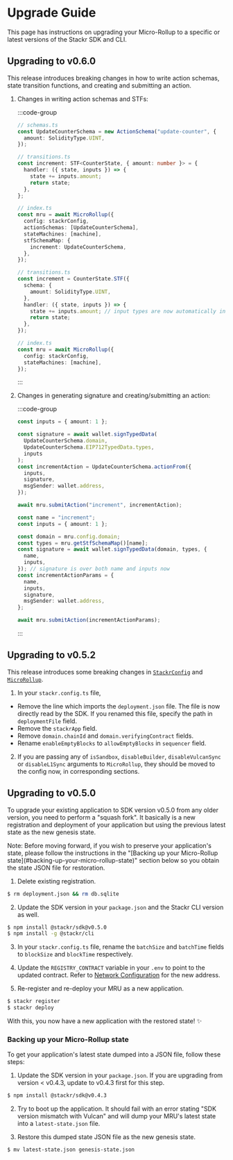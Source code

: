 
# Upgrade Guide

This page has instructions on upgrading your Micro-Rollup to a specific or latest versions of the Stackr SDK and CLI.

## Upgrading to v0.6.0

This release introduces breaking changes in how to write action schemas, state transition functions, and creating and submitting an action.

1. Changes in writing action schemas and STFs:

   :::code-group

   ```ts [before v0.6.0]
   // schemas.ts
   const UpdateCounterSchema = new ActionSchema("update-counter", {
     amount: SolidityType.UINT,
   });

   // transitions.ts
   const increment: STF<CounterState, { amount: number }> = {
     handler: ({ state, inputs }) => {
       state += inputs.amount;
       return state;
     },
   };

   // index.ts
   const mru = await MicroRollup({
     config: stackrConfig,
     actionSchemas: [UpdateCounterSchema],
     stateMachines: [machine],
     stfSchemaMap: {
       increment: UpdateCounterSchema,
     },
   });
   ```

   ```ts [after v0.6.0]
   // transitions.ts
   const increment = CounterState.STF({
     schema: {
       amount: SolidityType.UINT,
     },
     handler: ({ state, inputs }) => {
       state += inputs.amount; // input types are now automatically inferred from schema
       return state;
     },
   });

   // index.ts
   const mru = await MicroRollup({
     config: stackrConfig,
     stateMachines: [machine],
   });
   ```

   :::

2. Changes in generating signature and creating/submitting an action:

   :::code-group

   ```ts [before v0.6.0]
   const inputs = { amount: 1 };

   const signature = await wallet.signTypedData(
     UpdateCounterSchema.domain,
     UpdateCounterSchema.EIP712TypedData.types,
     inputs
   );
   const incrementAction = UpdateCounterSchema.actionFrom({
     inputs,
     signature,
     msgSender: wallet.address,
   });

   await mru.submitAction("increment", incrementAction);
   ```

   ```ts [after v0.6.0]
   const name = "increment";
   const inputs = { amount: 1 };

   const domain = mru.config.domain;
   const types = mru.getStfSchemaMap()[name];
   const signature = await wallet.signTypedData(domain, types, {
     name,
     inputs,
   }); // signature is over both name and inputs now
   const incrementActionParams = {
     name,
     inputs,
     signature,
     msgSender: wallet.address,
   };

   await mru.submitAction(incrementActionParams);
   ```

   :::

## Upgrading to v0.5.2

This release introduces some breaking changes in [`StackrConfig`](/build/framework/config) and [`MicroRollup`](/build/framework/micro-rollup).

1. In your `stackr.config.ts` file,

- Remove the line which imports the `deployment.json` file. The file is now directly read by the SDK. If you renamed this file, specify the path in `deploymentFile` field.
- Remove the `stackrApp` field.
- Remove `domain.chainId` and `domain.verifyingContract` fields.
- Rename `enableEmptyBlocks` to `allowEmptyBlocks` in `sequencer` field.

2. If you are passing any of `isSandbox`, `disableBuilder`, `disableVulcanSync` or `disableL1Sync` arguments to `MicroRollup`, they should be moved to the config now, in corresponding sections.

## Upgrading to v0.5.0

To upgrade your existing application to SDK version v0.5.0 from any older version, you need to perform a "squash fork". It basically is
a new registration and deployment of your application but using the previous latest state as the new genesis state.

<Callout type="info">
  Note: Before moving forward, if you wish to preserve your application's state,
  please follow the instructions in the "[Backing up your Micro-Rollup
  state](#backing-up-your-micro-rollup-state)" section below so you obtain the
  state JSON file for restoration.
</Callout>

1. Delete existing registration.

```bash
$ rm deployment.json && rm db.sqlite
```

2. Update the SDK version in your `package.json` and the Stackr CLI version as well.

```bash
$ npm install @stackr/sdk@v0.5.0
$ npm install -g @stackr/cli
```

3. In your `stackr.config.ts` file, rename the `batchSize` and `batchTime` fields to `blockSize` and `blockTime` respectively.

4. Update the `REGISTRY_CONTRACT` variable in your `.env` to point to the updated contract. Refer to [Network Configuration](/build/references/providers-and-rpc.mdx) for the new address.

5. Re-register and re-deploy your MRU as a new application.

```bash
$ stackr register
$ stackr deploy
```

With this, you now have a new application with the restored state! ✨

### Backing up your Micro-Rollup state

To get your application's latest state dumped into a JSON file, follow these steps:

1. Update the SDK version in your `package.json`. If you are upgrading from version < v0.4.3, update to v0.4.3 first for this step.

```bash
$ npm install @stackr/sdk@v0.4.3
```

2. Try to boot up the application. It should fail with an error stating "SDK version mismatch with Vulcan" and will dump your MRU's latest state into a `latest-state.json` file.

3. Restore this dumped state JSON file as the new genesis state.

```bash
$ mv latest-state.json genesis-state.json
```
